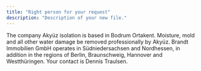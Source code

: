 ```yaml
---
title: "Right person for your request"
description: "Description of your new file."
---
```


<AccordionGroup>
  <Accordion title="Akyüz" defaultOpen={false}>
    The company Akyüz isolation is based in Bodrum Ortakent. Moisture, mold and all other water damage be removed professionally by Akyüz.
  </Accordion>

  <Accordion title="Brandt Immobilien GmbH" defaultOpen={false}>
    Brandt Immobilien GmbH operates in Südniedersachsen and Nordhessen, in addition in the regions of Berlin, Braunschweig, Hannover and Westthüringen. Your contact is Dennis Traulsen.
  </Accordion>
</AccordionGroup>